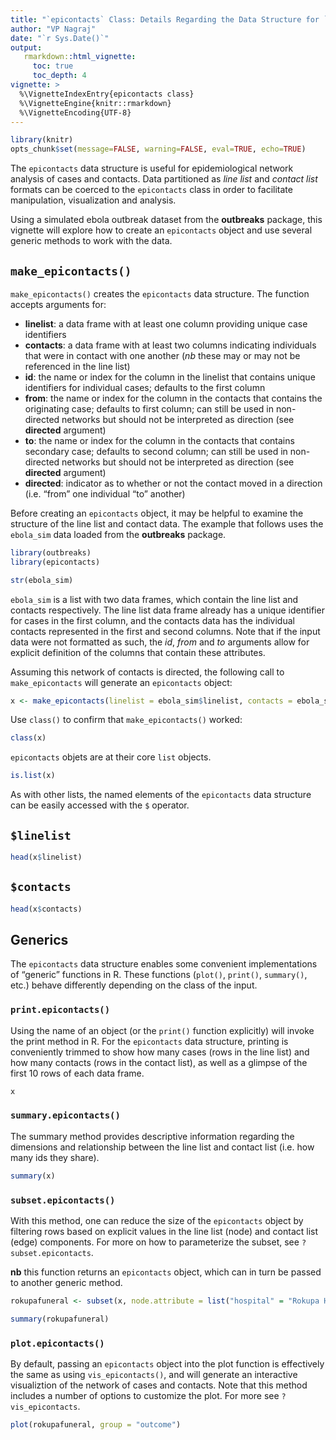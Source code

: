 ```yaml
---
title: "`epicontacts` Class: Details Regarding the Data Structure for `epicontacts` Objects"
author: "VP Nagraj"
date: "`r Sys.Date()`"
output:
   rmarkdown::html_vignette:
     toc: true
     toc_depth: 4
vignette: >
  %\VignetteIndexEntry{epicontacts class}
  %\VignetteEngine{knitr::rmarkdown}
  %\VignetteEncoding{UTF-8}
---
```


```r
library(knitr)
opts_chunk$set(message=FALSE, warning=FALSE, eval=TRUE, echo=TRUE)
```

The `epicontacts` data structure is useful for epidemiological network analysis of cases and contacts. Data partitioned as *line list* and *contact list* formats can be coerced to the `epicontacts` class in order to facilitate manipulation, visualization and analysis. 

Using a simulated ebola outbreak dataset from the **outbreaks** package, this vignette will explore how to create an `epicontacts` object and use several generic methods to work with the data.

## `make_epicontacts()`

`make_epicontacts()` creates the `epicontacts` data structure. The function accepts arguments for:

- **linelist**: a data frame with at least one column providing unique case identifiers
- **contacts**: a data frame with at least two columns indicating individuals that were in contact with one another (*nb* these may or may not be referenced in the line list)
- **id**: the name or index for the column in the linelist that contains unique identifiers for individual cases; defaults to the first column
- **from**: the name or index for the column in the contacts that contains the originating case; defaults to first column; can still be used in non-directed networks but should not be interpreted as direction (see **directed** argument)
- **to**: the name or index for the column in the contacts that contains secondary case; defaults to second column; can still be used in non-directed networks but should not be interpreted as direction (see **directed** argument)
- **directed**: indicator as to whether or not the contact moved in a direction (i.e. "from" one individual "to" another)

Before creating an `epicontacts` object, it may be helpful to examine the structure of the line list and contact data. The example that follows uses the `ebola_sim` data loaded from the **outbreaks** package.

```r
library(outbreaks)
library(epicontacts)

str(ebola_sim)

```

`ebola_sim` is a list with two data frames, which contain the line list and contacts respectively. The line list data frame already has a unique identifier for cases in the first column, and the contacts data has the individual contacts represented in the first and second columns. Note that if the input data were not formatted as such, the *id*, *from* and *to* arguments allow for explicit definition of the columns that contain these attributes.

Assuming this network of contacts is directed, the following call to `make_epicontacts` will generate an `epicontacts` object:

```r
x <- make_epicontacts(linelist = ebola_sim$linelist, contacts = ebola_sim$contacts, directed = TRUE)
```

Use `class()` to confirm that `make_epicontacts()` worked:

```r
class(x)
```

`epicontacts` objets are at their core `list` objects.

```r
is.list(x)
```

As with other lists, the named elements of the `epicontacts` data structure can be easily accessed with the `$` operator.

## `$linelist`

```r
head(x$linelist)
```

## `$contacts`

```r
head(x$contacts)
```

## Generics

The `epicontacts` data structure enables some convenient implementations of "generic" functions in R. These functions (`plot()`, `print()`, `summary()`, etc.) behave differently depending on the class of the input.

### `print.epicontacts()`

Using the name of an object (or the `print()` function explicitly) will invoke the print method in R. For the `epicontacts` data structure, printing is conveniently trimmed to show how many cases (rows in the line list) and how many contacts (rows in the contact list), as well as a glimpse of the first 10 rows of each data frame.

```r
x
```

### `summary.epicontacts()`

The summary method provides descriptive information regarding the dimensions and relationship between the line list and contact list (i.e. how many ids they share).

```r
summary(x)
```

### `subset.epicontacts()`

With this method, one can reduce the size of the `epicontacts` object by filtering rows based on explicit values in the line list (node) and contact list (edge) components. For more on how to parameterize the subset, see `?subset.epicontacts`.

**nb** this function returns an `epicontacts` object, which can in turn be passed to another generic method.

```r
rokupafuneral <- subset(x, node.attribute = list("hospital" = "Rokupa Hospital"), edge.attribute = list("source" = "funeral"))
```

```r
summary(rokupafuneral)
```

### `plot.epicontacts()`

By default, passing an `epicontacts` object into the plot function is effectively the same as using `vis_epicontacts()`, and will generate an interactive visualiztion of the network of cases and contacts. Note that this method includes a number of options to customize the plot. For more see `?vis_epicontacts`.

```r
plot(rokupafuneral, group = "outcome")
```
